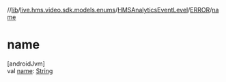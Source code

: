 //[lib](/api-reference/android/v2/home/content)/[live.hms.video.sdk.models.enums](../../index)/[HMSAnalyticsEventLevel](../index)/[ERROR](index)/[name](name)

# name

[androidJvm]\
val [name](name): [String](https://kotlinlang.org/api/latest/jvm/stdlib/kotlin/-string/index.html)
